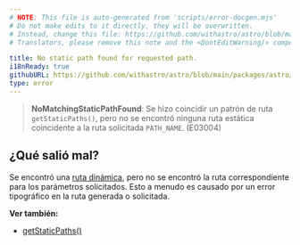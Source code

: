 ```yaml
---
# NOTE: This file is auto-generated from 'scripts/error-docgen.mjs'
# Do not make edits to it directly, they will be overwritten.
# Instead, change this file: https://github.com/withastro/astro/blob/main/packages/astro/src/core/errors/errors-data.ts
# Translators, please remove this note and the <DontEditWarning/> component.

title: No static path found for requested path.
i18nReady: true
githubURL: https://github.com/withastro/astro/blob/main/packages/astro/src/core/errors/errors-data.ts
type: error
---
```


> **NoMatchingStaticPathFound**: Se hizo coincidir un patrón de ruta `getStaticPaths()`, pero no se encontró ninguna ruta estática coincidente a la ruta solicitada `PATH_NAME`. (E03004)

## ¿Qué salió mal?

Se encontró una [ruta dinámica](/es/core-concepts/routing/#rutas-dinámicas), pero no se encontró la ruta correspondiente para los parámetros solicitados. Esto a menudo es causado por un error tipográfico en la ruta generada o solicitada.

**Ver también:**

-  [getStaticPaths()](/es/reference/api-reference/#getstaticpaths)

